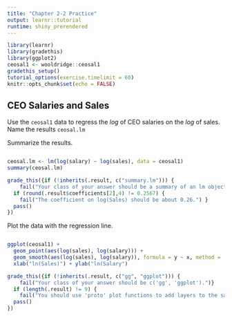 ```yaml
---
title: "Chapter 2-2 Practice"
output: learnr::tutorial
runtime: shiny_prerendered
---
```


```r
library(learnr)
library(gradethis)
library(ggplot2)
ceosal1 <- wooldridge::ceosal1
gradethis_setup()
tutorial_options(exercise.timelimit = 60)
knitr::opts_chunk$set(echo = FALSE)
```

## CEO Salaries and Sales

Use the `ceosal1` data to regress the *log* of CEO salaries on the *log* of sales. Name the results `ceosal.lm`

Summarize the results.

```r

```

```r
ceosal.lm <- lm(log(salary) ~ log(sales), data = ceosal1)
summary(ceosal.lm)
```

```r
grade_this({if (!inherits(.result, c("summary.lm"))) {
    fail("Your class of your answer should be a summary of an lm object.")}
  if (round(.result$coefficients[2],4) != 0.2567) { 
    fail("The coefficient on log(Sales) should be about 0.26.") }
  pass()
})
```

Plot the data with the regression line. 

```r

```

```r
ggplot(ceosal1) + 
  geom_point(aes(log(sales), log(salary))) + 
  geom_smooth(aes(log(sales), log(salary)), formula = y ~ x, method = 'lm', se = FALSE) + 
  xlab("ln(Sales)") + ylab("ln(Salary") 
```

```r
grade_this({if (!inherits(.result, c("gg", "ggplot"))) {
    fail("Your class of your answer should be c('gg', 'ggplot').")}
  if (length(.result) != 9) { 
    fail("You should use 'proto' plot functions to add layers to the same plot" ) }
  pass()
})
```
